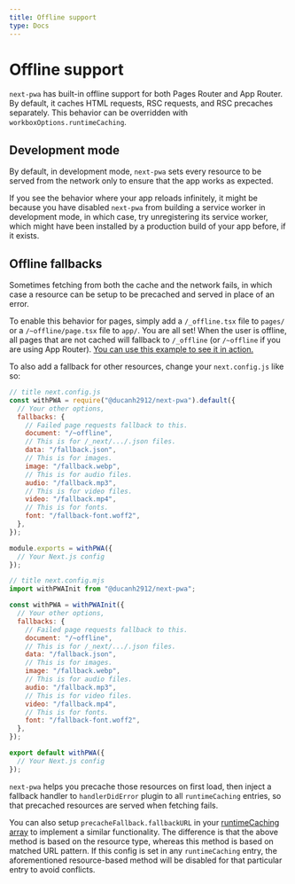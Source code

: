 ```yaml
---
title: Offline support
type: Docs
---
```


# Offline support

`next-pwa` has built-in offline support for both Pages Router and App Router. By default, it caches HTML requests, RSC requests, and RSC precaches
separately. This behavior can be overridden with `workboxOptions.runtimeCaching`.

## Development mode

By default, in development mode, `next-pwa` sets every resource to be served from the network only to ensure that the app works as expected.

If you see the behavior where your app reloads infinitely, it might be because you have disabled `next-pwa` from building a service worker in
development mode, in which case, try unregistering its service worker, which might have been installed by a production build of your app before,
if it exists.

## Offline fallbacks

Sometimes fetching from both the cache and the network fails, in which case a resource can be setup to be precached and served in place of an error.

To enable this behavior for pages, simply add a `/_offline.tsx` file to `pages/` or a `/~offline/page.tsx` file to `app/`. You are all set!
When the user is offline, all pages that are not cached will fallback to `/_offline` (or `/~offline` if you are using App Router).
[You can use this example to see it in action.](https://github.com/DuCanhGH/next-pwa/tree/master/examples/offline-fallback-v2)

To also add a fallback for other resources, change your `next.config.js` like so:

<Tabs>

```js
// title next.config.js
const withPWA = require("@ducanh2912/next-pwa").default({
  // Your other options,
  fallbacks: {
    // Failed page requests fallback to this.
    document: "/~offline",
    // This is for /_next/.../.json files.
    data: "/fallback.json",
    // This is for images.
    image: "/fallback.webp",
    // This is for audio files.
    audio: "/fallback.mp3",
    // This is for video files.
    video: "/fallback.mp4",
    // This is for fonts.
    font: "/fallback-font.woff2",
  },
});

module.exports = withPWA({
  // Your Next.js config
});
```

```js
// title next.config.mjs
import withPWAInit from "@ducanh2912/next-pwa";

const withPWA = withPWAInit({
  // Your other options,
  fallbacks: {
    // Failed page requests fallback to this.
    document: "/~offline",
    // This is for /_next/.../.json files.
    data: "/fallback.json",
    // This is for images.
    image: "/fallback.webp",
    // This is for audio files.
    audio: "/fallback.mp3",
    // This is for video files.
    video: "/fallback.mp4",
    // This is for fonts.
    font: "/fallback-font.woff2",
  },
});

export default withPWA({
  // Your Next.js config
});
```

</Tabs>

`next-pwa` helps you precache those resources on first load, then inject a fallback handler to `handlerDidError` plugin to all
`runtimeCaching` entries, so that precached resources are served when fetching fails.

You can also setup `precacheFallback.fallbackURL` in your [runtimeCaching array](https://developer.chrome.com/docs/workbox/reference/workbox-build/#type-RuntimeCaching)
to implement a similar functionality. The difference is that the above method is based on the resource type, whereas this method is based on matched URL pattern. If this config
is set in any `runtimeCaching` entry, the aforementioned resource-based method will be disabled for that particular entry to avoid conflicts.
